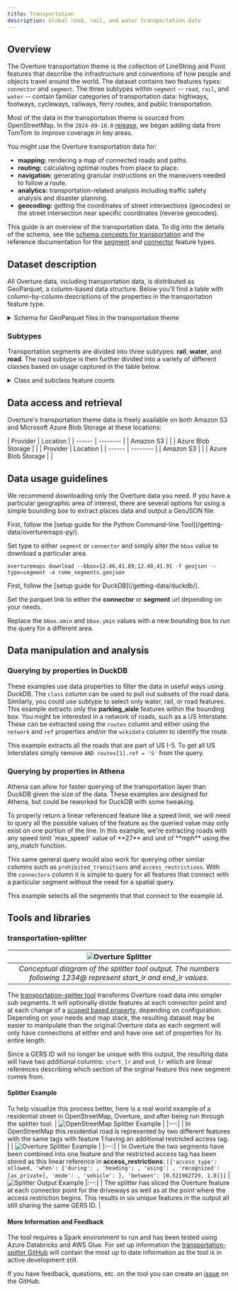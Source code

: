```yaml
---
title: Transportation
description: Global road, rail, and water transportation data
---
```



## Overview


The Overture transportation theme is the collection of LineString and Point features that describe the infrastructure and conventions of how people and objects travel around the world. The dataset contains two features types: `connector` and `segment`. The three subtypes within `segment` -- `road`, `rail`, and `water` -- contain familiar categories of transportation data: highways, footways, cycleways, railways, ferry routes, and public transportation. 

Most of the data in the transportation theme is sourced from OpenStreetMap. In the `2024-09-18.0` [release](/release), we began adding data from TomTom to improve coverage in key areas. 

You might use the Overture transportation data for:

- **mapping:** rendering a map of connected roads and paths.
- **routing:** calculating optimal routes from place to place.
- **navigation:** generating granular instructions on the maneuvers needed to
 follow a route.
- **analytics:** transportation-related analysis including traffic safety
 analysis and disaster planning.
- **geocoding:** getting the coordinates of street intersections (geocodes) or
 the street intersection near specific coordinates (reverse geocodes).

This guide is an overview of the transportation data. To dig into the details of the schema, see the [schema concepts for transportation](/schema/concepts/by-theme/transportation) and the reference documentation for the [segment](/schema/reference/transportation/segment) and [connector](/schema/reference/transportation/connector) feature types. 

## Dataset description

All Overture data, including transportation data, is distributed as GeoParquet, a column-based data structure. Below you'll find a table with column-by-column descriptions of the properties in the transportation feature type.

<details>
 <summary>Schema for GeoParquet files in the transportation theme</summary>
<div>
<Tabs>
<TabItem value="segment" label="segment" default>
| column_name | column_type | Description |
|---|---|---|
| id | VARCHAR | A feature ID. This may be an ID associated with the Global Entity Reference System (GERS) if—and-only-if the feature represents an entity that is part of GERS. |
| geometry | WKB | The line representation of the segment's location. Segment's geometry which MUST be a LineSting as defined by GeoJSON schema. |
| bbox | STRUCT | Area defined by two longitudes and two latitudes: latitude is a decimal number between -90.0 and 90.0; longitude is a decimal number between -180.0 and 180.0. |
| version | INTEGER | Version number of the feature, incremented in each Overture release where the geometry or attributes of this feature changed. |
| sources | STRUCT[] | The array of source information for the properties of a given feature, with each entry being a source object which lists the property in JSON Pointer notation and the dataset that specific value came from. All features must have a root level source which is the default source if a specific property's source is not specified. |
| subtype | VARCHAR | The broad category of transportation segment. |
| class | VARCHAR | Captures the kind of road and its position in the road network hierarchy. |
| subclass | VARCHAR | Specifies the usage of a length of road. |
| subclass_rules | STRUCT[] | Defines the portion of a road that the subclass applies to. |
| names | STRUCT[] | Properties defining the names of a feature. |
| connectors | STRUCT[] | Array of connector IDs identifying the connectors this segment is physically connected to linearly referenced with their location. Each connector is a possible routing decision point, meaning it defines a place along the segment in which there is possibility to transition to other segments which share the same connector. |
| routes | STRUCT[] | Routes this segment belongs to. |
| access_restrictions | STRUCT[] | Rules governing access to this road segment or lane. |
| level_rules | STRUCT[] | Defines the Z-order, i.e. stacking order, of the road segment. |
| prohibited_transitions | STRUCT[] | Defines where traveling from the segment to another is disallowed for navigation. This covers things situations prohibited turns or a transition from road to bike lane disallowing cars. |
| road_surface | STRUCT[] | Defines the surface material on a road such as paved, asphalt, or unpaved. |
| road_flags | STRUCT[] | Additional properties relevant to roads such as is_bridge or is_under_construction. |
| speed_limits | STRUCT[] | Defines the speed limit of the road segment. |
| width_rules | STRUCT[] | Defines the width of the road segment for rendering. |
| destinations | STRUCT[] | Describes the transitions from one segment to another on the way to a specified location. This data is primarily used for routing. |
</TabItem>
<TabItem value="connector" label="connector" default>
| column_name | column_type | Description |
|---|---|---|
| id | VARCHAR | A feature ID. This may be an ID associated with the Global Entity Reference System (GERS) if—and-only-if the feature represents an entity that is part of GERS. |
| geometry | BLOB | The line representation of the segment's location. Segment's geometry which MUST be a LineSting as defined by GeoJSON schema. |
| bbox | STRUCT | Area defined by two longitudes and two latitudes: latitude is a decimal number between -90.0 and 90.0; longitude is a decimal number between -180.0 and 180.0. |
| version | INTEGER | Version number of the feature, incremented in each Overture release where the geometry or attributes of this feature changed. |
| sources | STRUCT[] | The array of source information for the properties of a given feature, with each entry being a source object which lists the property in JSON Pointer notation and the dataset that specific value came from. All features must have a root level source which is the default source if a specific property's source is not specified. |
</TabItem>
</Tabs>
</div>
</details>

### Subtypes
Transportation segments are divided into three subtypes: **rail**, **water**, and **road**. The road subtype is then further divided into a variety of different classes based on usage captured in the table below.

<details>
 <summary>Class and subclass feature counts</summary>
<div>
<Tabs>
<TabItem value="classes" label="classes" default>
| subtype | class | subclass | Feature count, May 2025 release |
|---|---|---|---|
| rail    |               |                |      1,609,337 |
| road    | bridleway     |                |         98,230 |
| road    | cycleway      | cycle_crossing |         53,764 |
| road    | cycleway      |                |      1,246,074 |
| road    | footway       | crosswalk      |      2,039,673 |
| road    | footway       | sidewalk       |      3,281,282 |
| road    | footway       |                |     15,378,957 |
| road    | living_street |                |      3,265,976 |
| road    | motorway      | link           |        638,308 |
| road    | motorway      |                |        432,262 |
| road    | path          |                |     13,187,280 |
| road    | pedestrian    |                |        458,725 |
| road    | primary       | link           |        484,551 |
| road    | primary       |                |      6,635,394 |
| road    | residential   |                |    124,922,897 |
| road    | secondary     | link           |        381,553 |
| road    | secondary     |                |     10,618,673 |
| road    | service       | alley          |      1,638,837 |
| road    | service       | driveway       |     16,100,016 |
| road    | service       | parking_aisle  |      6,197,666 |
| road    | service       |                |     32,478,397 |
| road    | steps         |                |      1,805,735 |
| road    | tertiary      | link           |        292,466 |
| road    | tertiary      |                |     19,573,564 |
| road    | track         |                |     24,780,102 |
| road    | trunk         | link           |        541,491 |
| road    | trunk         |                |      3,390,893 |
| road    | unclassified  |                |     29,319,388 |
| road    | unknown       |                |        649,519 |
| water   |               |                |         27,959 |

</TabItem>
</Tabs>
</div>
</details>

## Data access and retrieval

Overture's transportation theme data is freely available on both Amazon S3 and Microsoft Azure Blob Storage at these locations:

<Tabs>
<TabItem value="segment_url" label="Segment" default>
| Provider | Location |
| ------ | -------- |
| Amazon S3 | <QueryBuilder query="s3://overturemaps-us-west-2/release/__OVERTURE_RELEASE/theme=transportation/type=segment/*" language="text"></QueryBuilder>|
| Azure Blob Storage | <QueryBuilder query="https://overturemapswestus2.blob.core.windows.net/release/__OVERTURE_RELEASE/theme=transportation/type=segment/*" language="text"></QueryBuilder> |
</TabItem>
<TabItem value="connector_url" label="Connector" default>
| Provider | Location |
| ------ | -------- |
| Amazon S3 | <QueryBuilder query="s3://overturemaps-us-west-2/release/__OVERTURE_RELEASE/theme=transportation/type=connector/*" language="text"></QueryBuilder>|
| Azure Blob Storage | <QueryBuilder query="https://overturemapswestus2.blob.core.windows.net/release/__OVERTURE_RELEASE/theme=transportation/type=connector/*" language="text"></QueryBuilder> |
</TabItem>
</Tabs>

## Data usage guidelines

We recommend downloading only the Overture data you need. If you have a particular geographic area of interest, there are several options for using a simple bounding box to extract places data and output a GeoJSON file.

<Tabs>
<TabItem value="Python Command-line Tool" label="Python Command-line Tool" default>
First, follow the [setup guide for the Python Command-line Tool](/getting-data/overturemaps-py/).

Set type to either `segment` or `connector` and simply alter the `bbox` value to download a particular area.
```
overturemaps download --bbox=12.46,41.89,12.48,41.91 -f geojson --type=segment -o rome_segments.geojson
``` 
</TabItem>
<TabItem value="DuckDB" label="DuckDB" default>
First, follow the [setup guide for DuckDB](/getting-data/duckdb/).

Set the parquet link to either the **connector** or **segment** url depending on your needs.

Replace the `bbox.xmin` and `bbox.ymin` values with a new bounding box to run the query for a different area.
<QueryBuilder query={SegmentBBOX}></QueryBuilder>
</TabItem>
</Tabs>

## Data manipulation and analysis

### Querying by properties in DuckDB

These examples use data properties to filter the data in useful ways using DuckDB.
<Tabs>
<TabItem value="Query by class" label="Query by class" default>
The `class` column can be used to pull out subsets of the road data. Similarly, you could use subtype to select only water, rail, or road features. This example extracts only the **parking_aisle** features within the bounding box.
<QueryBuilder query={ParkingAisles}></QueryBuilder>
</TabItem>
<TabItem value="Query by routes" label="Query by routes" default>
You might be interested in a network of roads, such as a US Interstate. These can be extracted using the `routes` column and either using the `network` and `ref` properties and/or the `wikidata` column to identify the route.

This example extracts all the roads that are part of US I-5. To get all US Interstates simply remove `AND routes[1].ref = '5'` from the query.
<QueryBuilder query={Routes}></QueryBuilder>
</TabItem>
</Tabs>

### Querying by properties in Athena
Athena can allow for faster querying of the transportation layer than DuckDB given the size of the data. These examples are designed for Athena, but could be reworked for DuckDB with some tweaking.

<Tabs>
<TabItem value="Query by speed limit" label="Query by speed limit" default>
To properly return a linear referenced feature like a speed limit, we will need to query all the possible values of the feature as the queried value may only exist on one portion of the line. In this example, we're extracting roads with any speed limit `max_speed` value of **27** and unit of **mph** using the any_match function.

This same general query would also work for querying other similar columns such as `prohibited_transitions` and `access_restrictions`.
<QueryBuilder query={SpeedLimits}></QueryBuilder>
</TabItem>
<TabItem value="Select connecting segments" label="Select connecting segments" default>
With the `connectors` column it is simple to query for all features that connect with a particular segment without the need for a spatial query.

This example selects all the segments that that connect to the example id.
<QueryBuilder query={ConnectingSegments}></QueryBuilder>
</TabItem>
</Tabs>


## Tools and libraries

### transportation-splitter

| ![Overture Splitter](/img/transportation/splitter_concept.svg) | 
|:--:| 
| *Conceptual diagram of the splitter tool output. The numbers following 1234@ represent start_lr and end_lr values.* | 

The [transportation-spitter tool](https://github.com/OvertureMaps/transportation-splitter) transforms Overture road data into simpler sub segments. It will optionally divide features at each connector point and at each change of a [scoped based property](/schema/concepts/scoping-rules/), depending on configuration. Depending on your needs and map stack, the resulting dataset may be easier to manipulate than the original Overture data as each segment will only have connections at either end and have one set of properties for its entire length.

Since a GERS ID will no longer be unique with this output, the resulting data will have two additional columns: `start_lr` and `end_lr` which are linear references describing which section of the orginal feature this new segment comes from.

#### Splitter Example
To help visualize this process better, here is a real world example of a residential street in OpenStreetMap, Overture, and after being run through the splitter tool.
<Tabs>
<TabItem value="OpenStreetMap" label="OpenStreetMap" default>
| ![OpenStreetMap Splitter Example](/img/transportation/splitter_osm.png) |
|:--:| 
| In OpenStreetMap this residential road is represented by two different features with the same tags with feature 1 having an additional restricted access tag. |
</TabItem>
<TabItem value="Overture" label="Overture" default>
| ![Overture Splitter Example](/img/transportation/splitter_overture.png) |
|:--:| 
| In Overture the two segments have been combined into one feature and the restricted access tag has been stored as this linear reference in **access_restrictions**: 
`[{'access_type': allowed, 'when': {'during': , 'heading': , 'using': , 'recognized': [as_private], 'mode': , 'vehicle': }, 'between': [0.521962729, 1.0]}]` | 
</TabItem>
<TabItem value="Transportation Splitter" label="Transportation Splitter" default>
![Splitter Output Example](/img/transportation/splitter_output.png)
|:--:| 
| The splitter has sliced the Overture feature at each connector point for the driveways as well as at the point where the access restriction begins. This results in six unique features in the output all still sharing the same GERS ID. |
</TabItem>
</Tabs>

#### More Information and Feedback

The tool requires a Spark environment to run and has been tested using Azure Databricks and AWS Glue. For set up information the [transportation-spitter GitHub](https://github.com/OvertureMaps/transportation-splitter) will contain the most up to date information as the tool is in active development still.

If you have feedback, questions, etc. on the tool you can create an [issue](https://github.com/OvertureMaps/transportation-splitter/issues) on the GitHub.


